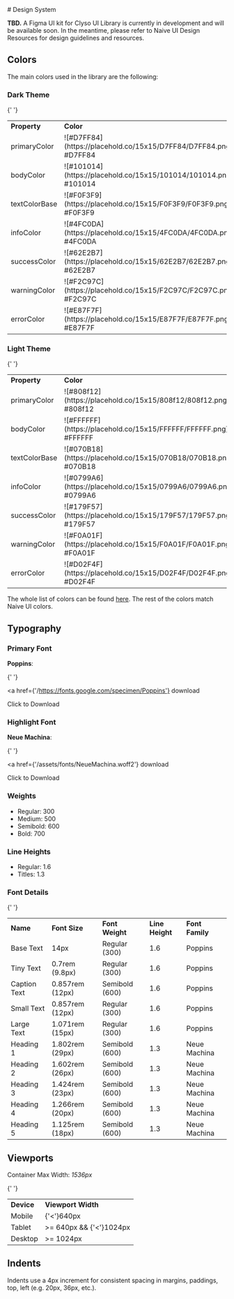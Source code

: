 
<Meta title="Design System" />

<div className="sb-container">
  # Design System

**TBD.** A Figma UI kit for Clyso UI Library is currently in development and will be available soon. In the meantime, please refer to Naive UI Design Resources for design guidelines and resources.

## Colors

The main colors used in the library are the following:

### Dark Theme

{' '}

<table width={400}>
  <tbody>
    <tr>
      <td width={100}>
        <strong>Property</strong>
      </td>
      <td>
        <strong>Color</strong>
      </td>
    </tr>
    <tr>
      <td>primaryColor</td>
      <td>![#D7FF84](https://placehold.co/15x15/D7FF84/D7FF84.png) #D7FF84</td>
    </tr>
    <tr>
      <td>bodyColor</td>
      <td>![#101014](https://placehold.co/15x15/101014/101014.png) #101014</td>
    </tr>
    <tr>
      <td>textColorBase</td>
      <td>![#F0F3F9](https://placehold.co/15x15/F0F3F9/F0F3F9.png) #F0F3F9</td>
    </tr>
    <tr>
      <td>infoColor</td>
      <td>![#4FC0DA](https://placehold.co/15x15/4FC0DA/4FC0DA.png) #4FC0DA</td>
    </tr>
    <tr>
      <td>successColor</td>
      <td>![#62E2B7](https://placehold.co/15x15/62E2B7/62E2B7.png) #62E2B7</td>
    </tr>
    <tr>
      <td>warningColor</td>
      <td>![#F2C97C](https://placehold.co/15x15/F2C97C/F2C97C.png) #F2C97C</td>
    </tr>
    <tr>
      <td>errorColor</td>
      <td>![#E87F7F](https://placehold.co/15x15/E87F7F/E87F7F.png) #E87F7F</td>
    </tr>
  </tbody>
</table>

### Light Theme

{' '}

<table width={400}>
  <tbody>
    <tr>
      <td width={100}>
        <strong>Property</strong>
      </td>
      <td>
        <strong>Color</strong>
      </td>
    </tr>
    <tr>
      <td>primaryColor</td>
      <td>![#808f12](https://placehold.co/15x15/808f12/808f12.png) #808f12</td>
    </tr>
    <tr>
      <td>bodyColor</td>
      <td>![#FFFFFF](https://placehold.co/15x15/FFFFFF/FFFFFF.png) #FFFFFF</td>
    </tr>
    <tr>
      <td>textColorBase</td>
      <td>![#070B18](https://placehold.co/15x15/070B18/070B18.png) #070B18</td>
    </tr>
    <tr>
      <td>infoColor</td>
      <td>![#0799A6](https://placehold.co/15x15/0799A6/0799A6.png) #0799A6</td>
    </tr>
    <tr>
      <td>successColor</td>
      <td>![#179F57](https://placehold.co/15x15/179F57/179F57.png) #179F57</td>
    </tr>
    <tr>
      <td>warningColor</td>
      <td>![#F0A01F](https://placehold.co/15x15/F0A01F/F0A01F.png) #F0A01F</td>
    </tr>
    <tr>
      <td>errorColor</td>
      <td>![#D02F4F](https://placehold.co/15x15/D02F4F/D02F4F.png) #D02F4F</td>
    </tr>
  </tbody>
</table>

The whole list of colors can be found [here](https://github.com/clyso/clyso-ui-kit/src/constants/theme.ts?ref_type=heads).
The rest of the colors match Naive UI colors.

## Typography

### Primary Font

**Poppins**:

{' '}

<a
  href={'/https://fonts.google.com/specimen/Poppins'}
  download
>
  Click to Download
</a>

### Highlight Font

**Neue Machina**:

{' '}

<a
  href={'/assets/fonts/NeueMachina.woff2'}
  download
>
  Click to Download
</a>

### Weights

- Regular: 300
- Medium: 500
- Semibold: 600
- Bold: 700

### Line Heights

- Regular: 1.6
- Titles: 1.3

### Font Details

{' '}

<table width={600}>
  <tbody>
    <tr>
      <td width={200}>
        <strong>Name</strong>
      </td>
      <td>
        <strong>Font Size</strong>
      </td>
      <td>
        <strong>Font Weight</strong>
      </td>
      <td>
        <strong>Line Height</strong>
      </td>
      <td>
        <strong>Font Family</strong>
      </td>
    </tr>
    <tr>
      <td>Base Text</td>
      <td>14px</td>
      <td>Regular (300)</td>
      <td>1.6</td>
      <td>Poppins</td>
    </tr>
    <tr>
      <td className={'text-tiny'}>Tiny Text</td>
      <td>0.7rem (9.8px)</td>
      <td>Regular (300)</td>
      <td>1.6</td>
      <td>Poppins</td>
    </tr>
    <tr>
      <td className={'text-caption'}>Caption Text</td>
      <td>0.857rem (12px)</td>
      <td>Semibold (600)</td>
      <td>1.6</td>
      <td>Poppins</td>
    </tr>
    <tr>
      <td className={'text-small'}>Small Text</td>
      <td>0.857rem (12px)</td>
      <td>Regular (300)</td>
      <td>1.6</td>
      <td>Poppins</td>
    </tr>
    <tr>
      <td className={'text-large'}>Large Text</td>
      <td>1.071rem (15px)</td>
      <td>Regular (300)</td>
      <td>1.6</td>
      <td>Poppins</td>
    </tr>
    <tr>
      <td className={'text-h1'}>Heading 1</td>
      <td>1.802rem (29px)</td>
      <td>Semibold (600)</td>
      <td>1.3</td>
      <td>Neue Machina</td>
    </tr>
    <tr>
      <td className={'text-h2'}>Heading 2</td>
      <td>1.602rem (26px)</td>
      <td>Semibold (600)</td>
      <td>1.3</td>
      <td>Neue Machina</td>
    </tr>
    <tr>
      <td className={'text-h3'}>Heading 3</td>
      <td>1.424rem (23px)</td>
      <td>Semibold (600)</td>
      <td>1.3</td>
      <td>Neue Machina</td>
    </tr>
    <tr>
      <td className={'text-h4'}>Heading 4</td>
      <td>1.266rem (20px)</td>
      <td>Semibold (600)</td>
      <td>1.3</td>
      <td>Neue Machina</td>
    </tr>
    <tr>
      <td className={'text-h5'}>Heading 5</td>
      <td>1.125rem (18px)</td>
      <td>Semibold (600)</td>
      <td>1.3</td>
      <td>Neue Machina</td>
    </tr>
  </tbody>
</table>

## Viewports

Container Max Width: _1536px_

{' '}

<table width={400}>
  <tbody>
    <tr>
      <td width={150}>
        <strong>Device</strong>
      </td>
      <td>
        <strong>Viewport Width</strong>
      </td>
    </tr>
    <tr>
      <td>Mobile</td>
      <td>{'<'}640px</td>
    </tr>
    <tr>
      <td>Tablet</td>
      <td>>= 640px && {'<'}1024px</td>
    </tr>
    <tr>
      <td>Desktop</td>
      <td>>= 1024px</td>
    </tr>
  </tbody>
</table>

## Indents

Indents use a 4px increment for consistent spacing in margins, paddings, top, left (e.g. 20px, 36px, etc.).

</div>
